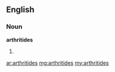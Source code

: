 ==English==

===Noun===
'''arthritides'''

# {{medicine}} {{plural of|[[arthritis]]}}

[[ar:arthritides]]
[[mg:arthritides]]
[[my:arthritides]]